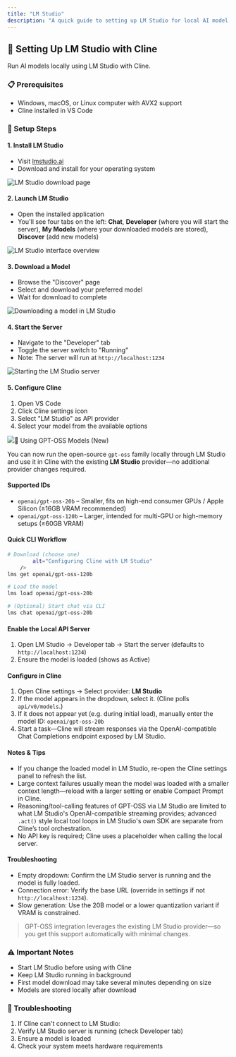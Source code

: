 ```yaml
---
title: "LM Studio"
description: "A quick guide to setting up LM Studio for local AI model execution with Cline."
---
```


## 🤖 Setting Up LM Studio with Cline

Run AI models locally using LM Studio with Cline.

### 📋 Prerequisites

-   Windows, macOS, or Linux computer with AVX2 support
-   Cline installed in VS Code

### 🚀 Setup Steps

#### 1. Install LM Studio

-   Visit [lmstudio.ai](https://lmstudio.ai)
-   Download and install for your operating system

<Frame>
	<img src="https://storage.googleapis.com/cline_public_images/docs/assets/image%20(7).png" alt="LM Studio download page" />
</Frame>

#### 2. Launch LM Studio

-   Open the installed application
-   You'll see four tabs on the left: **Chat**, **Developer** (where you will start the server), **My Models** (where your downloaded models are stored), **Discover** (add new models)

<Frame>
	<img
		src="https://storage.googleapis.com/cline_public_images/docs/assets/image%20(10).png"
		alt="LM Studio interface overview"
	/>
</Frame>

#### 3. Download a Model

-   Browse the "Discover" page
-   Select and download your preferred model
-   Wait for download to complete

<Frame>
	<img
		src="https://storage.googleapis.com/cline_public_images/docs/assets/lm-studio-download-model.gif"
		alt="Downloading a model in LM Studio"
	/>
</Frame>

#### 4. Start the Server

-   Navigate to the "Developer" tab
-   Toggle the server switch to "Running"
-   Note: The server will run at `http://localhost:1234`

<Frame>
	<img
		src="https://storage.googleapis.com/cline_public_images/docs/assets/lm-studio-starting-server.gif"
		alt="Starting the LM Studio server"
	/>
</Frame>

#### 5. Configure Cline

1. Open VS Code
2. Click Cline settings icon
3. Select "LM Studio" as API provider
4. Select your model from the available options

<Frame>
	<img
		src="https://storage.googleapis.com/cline_public_images/docs/assets/lm-studio-select-model-cline.gif"

### 🧬 Using GPT-OSS Models (New)

You can now run the open-source `gpt-oss` family locally through LM Studio and use it in Cline with the existing **LM Studio** provider—no additional provider changes required.

#### Supported IDs

- `openai/gpt-oss-20b` – Smaller, fits on high-end consumer GPUs / Apple Silicon (≥16GB VRAM recommended)
- `openai/gpt-oss-120b` – Larger, intended for multi-GPU or high-memory setups (≥60GB VRAM)

#### Quick CLI Workflow

```bash
# Download (choose one)
		alt="Configuring Cline with LM Studio"
	/>
lms get openai/gpt-oss-120b

# Load the model
lms load openai/gpt-oss-20b

# (Optional) Start chat via CLI
lms chat openai/gpt-oss-20b
```

#### Enable the Local API Server
1. Open LM Studio → Developer tab → Start the server (defaults to `http://localhost:1234`)
2. Ensure the model is loaded (shows as Active)

#### Configure in Cline
1. Open Cline settings → Select provider: **LM Studio**
2. If the model appears in the dropdown, select it. (Cline polls `api/v0/models`.)
3. If it does not appear yet (e.g. during initial load), manually enter the model ID: `openai/gpt-oss-20b`
4. Start a task—Cline will stream responses via the OpenAI-compatible Chat Completions endpoint exposed by LM Studio.

#### Notes & Tips
- If you change the loaded model in LM Studio, re-open the Cline settings panel to refresh the list.
- Large context failures usually mean the model was loaded with a smaller context length—reload with a larger setting or enable Compact Prompt in Cline.
- Reasoning/tool-calling features of GPT-OSS via LM Studio are limited to what LM Studio's OpenAI-compatible streaming provides; advanced `.act()` style local tool loops in LM Studio's own SDK are separate from Cline’s tool orchestration.
- No API key is required; Cline uses a placeholder when calling the local server.

#### Troubleshooting
- Empty dropdown: Confirm the LM Studio server is running and the model is fully loaded.
- Connection error: Verify the base URL (override in settings if not `http://localhost:1234`).
- Slow generation: Use the 20B model or a lower quantization variant if VRAM is constrained.

> GPT-OSS integration leverages the existing LM Studio provider—so you get this support automatically with minimal changes.
</Frame>

### ⚠️ Important Notes

-   Start LM Studio before using with Cline
-   Keep LM Studio running in background
-   First model download may take several minutes depending on size
-   Models are stored locally after download

### 🔧 Troubleshooting

1. If Cline can't connect to LM Studio:
2. Verify LM Studio server is running (check Developer tab)
3. Ensure a model is loaded
4. Check your system meets hardware requirements

